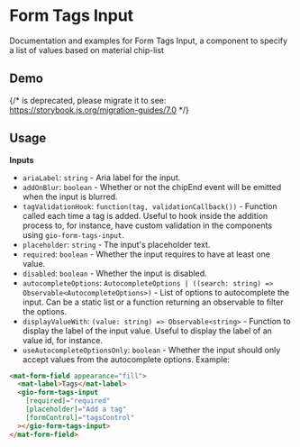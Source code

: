 
<Meta of={ReadmeStories} />

# Form Tags Input

Documentation and examples for Form Tags Input, a component to specify a list of values based on material chip-list

## Demo

{/* <Story id="components-form-tags-input--with-initial-value" /> is deprecated, please migrate it to <Story of={referenceToStory} /> see: https://storybook.js.org/migration-guides/7.0 */}

<Story id="components-form-tags-input--with-initial-value" />

## Usage

**Inputs**

* `ariaLabel`: `string` - Aria label for the input.
* `addOnBlur`: `boolean` - Whether or not the chipEnd event will be emitted when the input is blurred.
* `tagValidationHook`: `function(tag, validationCallback())` - Function called each time a tag is added. Useful to hook inside the addition process to, for instance, have custom validation in the components using `gio-form-tags-input`.
* `placeholder`: `string` - The input's placeholder text.
* `required`: `boolean` - Whether the input requires to have at least one value.
* `disabled`: `boolean` - Whether the input is disabled.
* `autocompleteOptions`: `AutocompleteOptions | ((search: string) => Observable<AutocompleteOptions>)` - List of options to autocomplete the input. Can be a static list or a function returning an observable to filter the options.
* `displayValueWith`: `(value: string) => Observable<string>` - Function to display the label of the input value. Useful to display the label of an value id, for instance.
* `useAutocompleteOptionsOnly`: `boolean` - Whether the input should only accept values from the autocomplete options.
  Example:

```html
<mat-form-field appearance="fill">
  <mat-label>Tags</mat-label>
  <gio-form-tags-input
    [required]="required"
    [placeholder]="Add a tag"
    [formControl]="tagsControl"
  ></gio-form-tags-input>
</mat-form-field>
```
